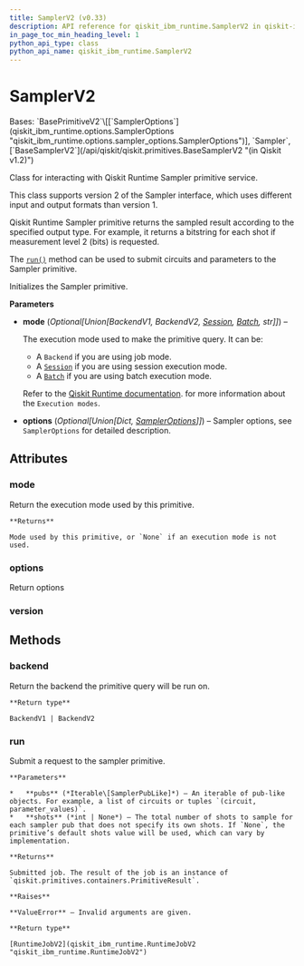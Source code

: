 ```yaml
---
title: SamplerV2 (v0.33)
description: API reference for qiskit_ibm_runtime.SamplerV2 in qiskit-ibm-runtime v0.33
in_page_toc_min_heading_level: 1
python_api_type: class
python_api_name: qiskit_ibm_runtime.SamplerV2
---
```


# SamplerV2

<Class id="qiskit_ibm_runtime.SamplerV2" isDedicatedPage={true} github="https://github.com/Qiskit/qiskit-ibm-runtime/tree/stable/0.33/qiskit_ibm_runtime/sampler.py#L45-L134" signature="SamplerV2(mode=None, options=None)" modifiers="class">
  Bases: `BasePrimitiveV2`\[[`SamplerOptions`](qiskit_ibm_runtime.options.SamplerOptions "qiskit_ibm_runtime.options.sampler_options.SamplerOptions")], `Sampler`, [`BaseSamplerV2`](/api/qiskit/qiskit.primitives.BaseSamplerV2 "(in Qiskit v1.2)")

  Class for interacting with Qiskit Runtime Sampler primitive service.

  This class supports version 2 of the Sampler interface, which uses different input and output formats than version 1.

  Qiskit Runtime Sampler primitive returns the sampled result according to the specified output type. For example, it returns a bitstring for each shot if measurement level 2 (bits) is requested.

  The [`run()`](#qiskit_ibm_runtime.SamplerV2.run "qiskit_ibm_runtime.SamplerV2.run") method can be used to submit circuits and parameters to the Sampler primitive.

  Initializes the Sampler primitive.

  **Parameters**

  *   **mode** (*Optional\[Union\[BackendV1, BackendV2,* [*Session*](qiskit_ibm_runtime.Session "qiskit_ibm_runtime.Session")*,* [*Batch*](qiskit_ibm_runtime.Batch "qiskit_ibm_runtime.Batch")*, str]]*) –

      The execution mode used to make the primitive query. It can be:

      *   A `Backend` if you are using job mode.
      *   A [`Session`](qiskit_ibm_runtime.Session "qiskit_ibm_runtime.Session") if you are using session execution mode.
      *   A [`Batch`](qiskit_ibm_runtime.Batch "qiskit_ibm_runtime.Batch") if you are using batch execution mode.

      Refer to the [Qiskit Runtime documentation](/guides/execution-modes). for more information about the `Execution modes`.

  *   **options** (*Optional\[Union\[Dict,* [*SamplerOptions*](qiskit_ibm_runtime.options.SamplerOptions "qiskit_ibm_runtime.options.SamplerOptions")*]]*) – Sampler options, see `SamplerOptions` for detailed description.

  ## Attributes

  ### mode

  <Attribute id="qiskit_ibm_runtime.SamplerV2.mode">
    Return the execution mode used by this primitive.

    **Returns**

    Mode used by this primitive, or `None` if an execution mode is not used.
  </Attribute>

  ### options

  <Attribute id="qiskit_ibm_runtime.SamplerV2.options" attributeTypeHint="SamplerOptions">
    Return options
  </Attribute>

  ### version

  <Attribute id="qiskit_ibm_runtime.SamplerV2.version" attributeValue="2" />

  ## Methods

  ### backend

  <Function id="qiskit_ibm_runtime.SamplerV2.backend" github="https://github.com/Qiskit/qiskit-ibm-runtime/tree/stable/0.33/qiskit_ibm_runtime/base_primitive.py#L237-L239" signature="backend()">
    Return the backend the primitive query will be run on.

    **Return type**

    BackendV1 | BackendV2
  </Function>

  ### run

  <Function id="qiskit_ibm_runtime.SamplerV2.run" github="https://github.com/Qiskit/qiskit-ibm-runtime/tree/stable/0.33/qiskit_ibm_runtime/sampler.py#L98-L120" signature="run(pubs, *, shots=None)">
    Submit a request to the sampler primitive.

    **Parameters**

    *   **pubs** (*Iterable\[SamplerPubLike]*) – An iterable of pub-like objects. For example, a list of circuits or tuples `(circuit, parameter_values)`.
    *   **shots** (*int | None*) – The total number of shots to sample for each sampler pub that does not specify its own shots. If `None`, the primitive’s default shots value will be used, which can vary by implementation.

    **Returns**

    Submitted job. The result of the job is an instance of `qiskit.primitives.containers.PrimitiveResult`.

    **Raises**

    **ValueError** – Invalid arguments are given.

    **Return type**

    [RuntimeJobV2](qiskit_ibm_runtime.RuntimeJobV2 "qiskit_ibm_runtime.RuntimeJobV2")
  </Function>
</Class>

